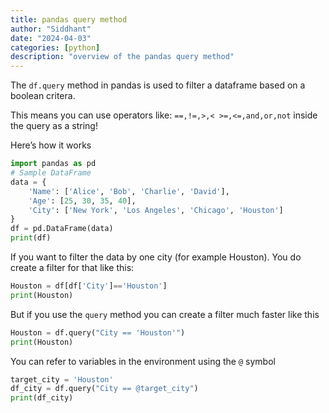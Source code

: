 ```yaml
--- 
title: pandas query method 
author: "Siddhant"
date: "2024-04-03"
categories: [python]
description: "overview of the pandas query method"
---
```

The `df.query` method in pandas is used to filter a dataframe based on a boolean critera. 

This means you can use operators like: `==,!=,>,< >=,<=,and,or,not` inside the query as a string! 

Here's how it works 

```python
import pandas as pd
# Sample DataFrame
data = {
    'Name': ['Alice', 'Bob', 'Charlie', 'David'],
    'Age': [25, 30, 35, 40],
    'City': ['New York', 'Los Angeles', 'Chicago', 'Houston']
}
df = pd.DataFrame(data)
print(df)
```
If you want to filter the data by one city (for example Houston). You do create a filter for that like this: 

```python
Houston = df[df['City']=='Houston']
print(Houston)
```
But if you use the `query` method you can create a filter much faster like this 

```python
Houston = df.query("City == 'Houston'")
print(Houston)
```

You can refer to variables in the environment using the `@` symbol 

```python
target_city = 'Houston'
df_city = df.query("City == @target_city")
print(df_city)
```